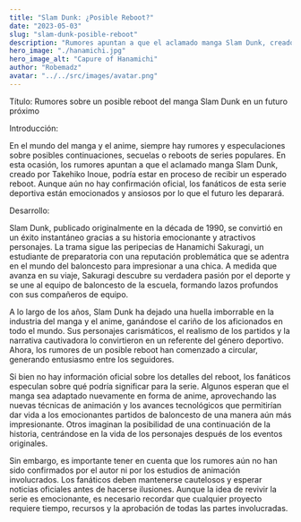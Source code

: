 ```yaml
---
title: "Slam Dunk: ¿Posible Reboot?"
date: "2023-05-03"
slug: "slam-dunk-posible-reboot"
description: "Rumores apuntan a que el aclamado manga Slam Dunk, creado por Takehiko Inoue, podría estar en proceso de recibir un esperado reboot."
hero_image: "./hanamichi.jpg"
hero_image_alt: "Capure of Hanamichi"
author: "Robemadz"
avatar: "../../src/images/avatar.png"
---
```


Título: Rumores sobre un posible reboot del manga Slam Dunk en un futuro próximo

Introducción:

En el mundo del manga y el anime, siempre hay rumores y especulaciones sobre posibles continuaciones, secuelas o reboots de series populares. En esta ocasión, los rumores apuntan a que el aclamado manga Slam Dunk, creado por Takehiko Inoue, podría estar en proceso de recibir un esperado reboot. Aunque aún no hay confirmación oficial, los fanáticos de esta serie deportiva están emocionados y ansiosos por lo que el futuro les deparará.

Desarrollo:

Slam Dunk, publicado originalmente en la década de 1990, se convirtió en un éxito instantáneo gracias a su historia emocionante y atractivos personajes. La trama sigue las peripecias de Hanamichi Sakuragi, un estudiante de preparatoria con una reputación problemática que se adentra en el mundo del baloncesto para impresionar a una chica. A medida que avanza en su viaje, Sakuragi descubre su verdadera pasión por el deporte y se une al equipo de baloncesto de la escuela, formando lazos profundos con sus compañeros de equipo.

A lo largo de los años, Slam Dunk ha dejado una huella imborrable en la industria del manga y el anime, ganándose el cariño de los aficionados en todo el mundo. Sus personajes carismáticos, el realismo de los partidos y la narrativa cautivadora lo convirtieron en un referente del género deportivo. Ahora, los rumores de un posible reboot han comenzado a circular, generando entusiasmo entre los seguidores.

Si bien no hay información oficial sobre los detalles del reboot, los fanáticos especulan sobre qué podría significar para la serie. Algunos esperan que el manga sea adaptado nuevamente en forma de anime, aprovechando las nuevas técnicas de animación y los avances tecnológicos que permitirían dar vida a los emocionantes partidos de baloncesto de una manera aún más impresionante. Otros imaginan la posibilidad de una continuación de la historia, centrándose en la vida de los personajes después de los eventos originales.

Sin embargo, es importante tener en cuenta que los rumores aún no han sido confirmados por el autor ni por los estudios de animación involucrados. Los fanáticos deben mantenerse cautelosos y esperar noticias oficiales antes de hacerse ilusiones. Aunque la idea de revivir la serie es emocionante, es necesario recordar que cualquier proyecto requiere tiempo, recursos y la aprobación de todas las partes involucradas.
